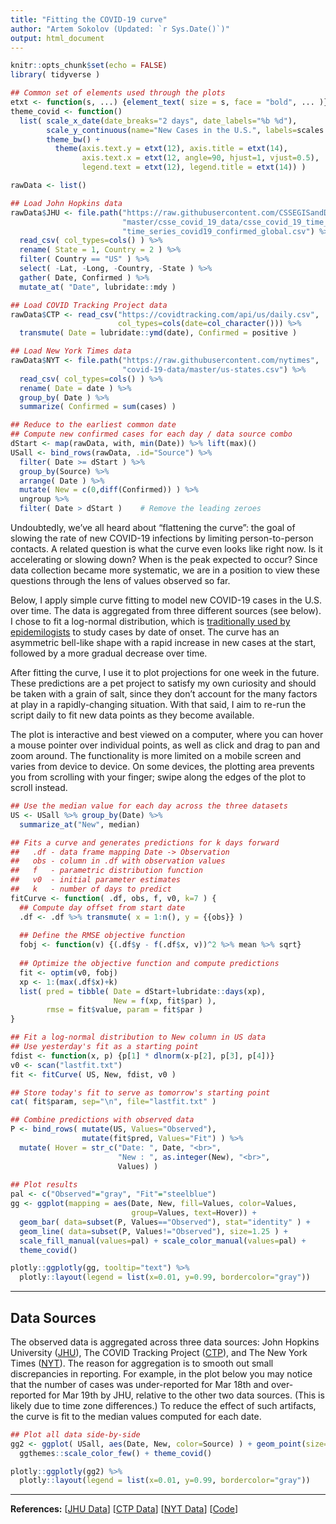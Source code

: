 ```yaml
---
title: "Fitting the COVID-19 curve"
author: "Artem Sokolov (Updated: `r Sys.Date()`)"
output: html_document
---
```


```r
knitr::opts_chunk$set(echo = FALSE)
library( tidyverse )

## Common set of elements used through the plots
etxt <- function(s, ...) {element_text( size = s, face = "bold", ... )}
theme_covid <- function()
  list( scale_x_date(date_breaks="2 days", date_labels="%b %d"),
        scale_y_continuous(name="New Cases in the U.S.", labels=scales::label_number_si()),
        theme_bw() + 
          theme(axis.text.y = etxt(12), axis.title = etxt(14),
                axis.text.x = etxt(12, angle=90, hjust=1, vjust=0.5),
                legend.text = etxt(12), legend.title = etxt(14)) )
```

```r
rawData <- list()

## Load John Hopkins data
rawData$JHU <- file.path("https://raw.githubusercontent.com/CSSEGISandData/COVID-19",
                         "master/csse_covid_19_data/csse_covid_19_time_series",
                         "time_series_covid19_confirmed_global.csv") %>%
  read_csv( col_types=cols() ) %>%
  rename( State = 1, Country = 2 ) %>%
  filter( Country == "US" ) %>%
  select( -Lat, -Long, -Country, -State ) %>%
  gather( Date, Confirmed ) %>%
  mutate_at( "Date", lubridate::mdy )

## Load COVID Tracking Project data
rawData$CTP <- read_csv("https://covidtracking.com/api/us/daily.csv",
                        col_types=cols(date=col_character())) %>%
  transmute( Date = lubridate::ymd(date), Confirmed = positive )

## Load New York Times data
rawData$NYT <- file.path("https://raw.githubusercontent.com/nytimes",
                         "covid-19-data/master/us-states.csv") %>%
  read_csv( col_types=cols() ) %>%
  rename( Date = date ) %>%
  group_by( Date ) %>%
  summarize( Confirmed = sum(cases) )

## Reduce to the earliest common date
## Compute new confirmed cases for each day / data source combo
dStart <- map(rawData, with, min(Date)) %>% lift(max)()
USall <- bind_rows(rawData, .id="Source") %>% 
  filter( Date >= dStart ) %>%
  group_by(Source) %>%
  arrange( Date ) %>%
  mutate( New = c(0,diff(Confirmed)) ) %>%
  ungroup %>%
  filter( Date > dStart )    # Remove the leading zeroes
```

Undoubtedly, we’ve all heard about “flattening the curve”: the goal of slowing the rate of new COVID-19 infections by limiting person-to-person contacts. A related question is what the curve even looks like right now. Is it accelerating or slowing down? When is the peak expected to occur? Since data collection became more systematic, we are in a position to view these questions through the lens of values observed so far.

Below, I apply simple curve fitting to model new COVID-19 cases in the U.S. over time. The data is aggregated from three different sources (see below). I chose to fit a log-normal distribution, which is [traditionally used by epidemilogists](https://www.cdc.gov/csels/dsepd/ss1978/lesson1/section11.html) to study cases by date of onset. The curve has an asymmetric bell-like shape with a rapid increase in new cases at the start, followed by a more gradual decrease over time.

After fitting the curve, I use it to plot projections for one week in the future. These predictions are a pet project to satisfy my own curiosity and should be taken with a grain of salt, since they don’t account for the many factors at play in a rapidly-changing situation. With that said, I aim to re-run the script daily to fit new data points as they become available.

The plot is interactive and best viewed on a computer, where you can hover a mouse pointer over individual points, as well as click and drag to pan and zoom around. The functionality is more limited on a mobile screen and varies from device to device. On some devices, the plotting area prevents you from scrolling with your finger; swipe along the edges of the plot to scroll instead.


```r
## Use the median value for each day across the three datasets
US <- USall %>% group_by(Date) %>%
  summarize_at("New", median)

## Fits a curve and generates predictions for k days forward
##   .df - data frame mapping Date -> Observation
##   obs - column in .df with observation values
##   f   - parametric distribution function
##   v0  - initial parameter estimates
##   k   - number of days to predict
fitCurve <- function( .df, obs, f, v0, k=7 ) {
  ## Compute day offset from start date
  .df <- .df %>% transmute( x = 1:n(), y = {{obs}} )
  
  ## Define the RMSE objective function
  fobj <- function(v) {(.df$y - f(.df$x, v))^2 %>% mean %>% sqrt}
  
  ## Optimize the objective function and compute predictions
  fit <- optim(v0, fobj)
  xp <- 1:(max(.df$x)+k)
  list( pred = tibble( Date = dStart+lubridate::days(xp),
                       New = f(xp, fit$par) ),
        rmse = fit$value, param = fit$par )
}

## Fit a log-normal distribution to New column in US data
## Use yesterday's fit as a starting point 
fdist <- function(x, p) {p[1] * dlnorm(x-p[2], p[3], p[4])}
v0 <- scan("lastfit.txt")
fit <- fitCurve( US, New, fdist, v0 )

## Store today's fit to serve as tomorrow's starting point
cat( fit$param, sep="\n", file="lastfit.txt" )

## Combine predictions with observed data
P <- bind_rows( mutate(US, Values="Observed"),
                mutate(fit$pred, Values="Fit") ) %>%
  mutate( Hover = str_c("Date: ", Date, "<br>",
                        "New : ", as.integer(New), "<br>",
                        Values) )
  
## Plot results
pal <- c("Observed"="gray", "Fit"="steelblue")
gg <- ggplot(mapping = aes(Date, New, fill=Values, color=Values,
                           group=Values, text=Hover)) +
  geom_bar( data=subset(P, Values=="Observed"), stat="identity" ) +
  geom_line( data=subset(P, Values!="Observed"), size=1.25 ) +
  scale_fill_manual(values=pal) + scale_color_manual(values=pal) +
  theme_covid()

plotly::ggplotly(gg, tooltip="text") %>% 
  plotly::layout(legend = list(x=0.01, y=0.99, bordercolor="gray"))
```

***

## Data Sources

The observed data is aggregated across three data sources: John Hopkins University ([JHU](https://github.com/CSSEGISandData/COVID-19)), The COVID Tracking Project ([CTP](https://covidtracking.com/)), and The New York Times ([NYT](https://github.com/nytimes/covid-19-data)). The reason for aggregation is to smooth out small discrepancies in reporting. For example, in the plot below you may notice that the number of cases was under-reported for Mar 18th and over-reported for Mar 19th by JHU, relative to the other two data sources. (This is likely due to time zone differences.) To reduce the effect of such artifacts, the curve is fit to the median values computed for each date.

```r
## Plot all data side-by-side
gg2 <- ggplot( USall, aes(Date, New, color=Source) ) + geom_point(size=2) +
  ggthemes::scale_color_few() + theme_covid()

plotly::ggplotly(gg2) %>% 
  plotly::layout(legend = list(x=0.01, y=0.99, bordercolor="gray"))
```

***

**References:**
[[JHU Data](https://github.com/CSSEGISandData/COVID-19)]
[[CTP Data](https://covidtracking.com/)]
[[NYT Data](https://github.com/nytimes/covid-19-data)]
[[Code](https://github.com/ArtemSokolov/covidcurve)]

